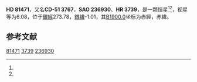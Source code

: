 {{Starbox begin
| name = HD 81471
}}
{{Starbox observe
| epoch = [[J2000.0|J2000.0]]
| constell = {{星座名待查}}<ref name=SIMBAD>{{cite web
 | url=http://simbad.u-strasbg.fr/simbad/sim-id?Ident=HR+3739
 | title =Pulsating variable Star
 | publisher=Centre de Données astronomiques de Strasbourg
 | work=SIMBAD
 | accessdate=2012-07-13}}</ref><ref name=DATA>{{cite web
 | url=http://vizier.u-strasbg.fr/viz-bin/VizieR-5?-out.add=.&-source=5050&-corr=PK=HR&-out.max=9999&HR=3739
 | title=VizieR Detailed Page
 | accessdate=2012-07-13
 | archive-date=2019-02-16
 | archive-url=https://web.archive.org/web/20190216121136/http://vizier.u-strasbg.fr/viz-bin/VizieR-5?-out.add=.&-source=5050&-corr=PK=HR&-out.max=9999&HR=3739
 | dead-url=no
 }}</ref>
| 星官 = 
| ra = {{RA|9|23|59.5}}<ref name=SIMBAD /><ref name=DATA />
| dec = {{DEC|-51|44|14}}<ref name=SIMBAD /><ref name=DATA />
| appmag_v = 6.08<ref name=SIMBAD /><ref name=DATA />
}}
{{Starbox character
| class = A7Iab<ref name=SIMBAD /><ref name=DATA />
| b-v = 0.57<ref name=SIMBAD /><ref name=DATA />
| u-b = 0.37<ref name=SIMBAD /><ref name=DATA />
| r-i = <ref name=SIMBAD /><ref name=DATA />
| variable = 
}}
{{Starbox astrometry
| radial_v = 0.37
| prop_mo_ra = 18
| parallax = 
| p_error = 
}}
{{Starbox catalog
| names =CD-51 3767，[[SAO星表|SAO]] 236930，[[HD星表|HD]] 81471，[[HR星表|HR]] 3739}}
{{Starbox reference |Simbad=HR+3739}}
{{Starbox end}}

'''HD 81471'''，又名'''CD-51 3767'''，'''SAO 236930'''、'''HR 3739'''，是一颗恒星<ref name=SIMBAD /><ref name=DATA />，视星等为6.08，位于[[銀道座標系|銀經]]273.78，[[銀道座標系|銀緯]]-1.01，其[[B1900.0|B1900.0]]坐标为赤經{{RA|9|20|38.8}}，赤緯{{DEC|-51|-1.01|25}}。

== 参考文献 ==
{{reflist}}

{{star-stub}}

[[Category:HD和HDE天體|81471]]
[[Category:HR天體|3739]]
[[Category:SAO天體|236930]]